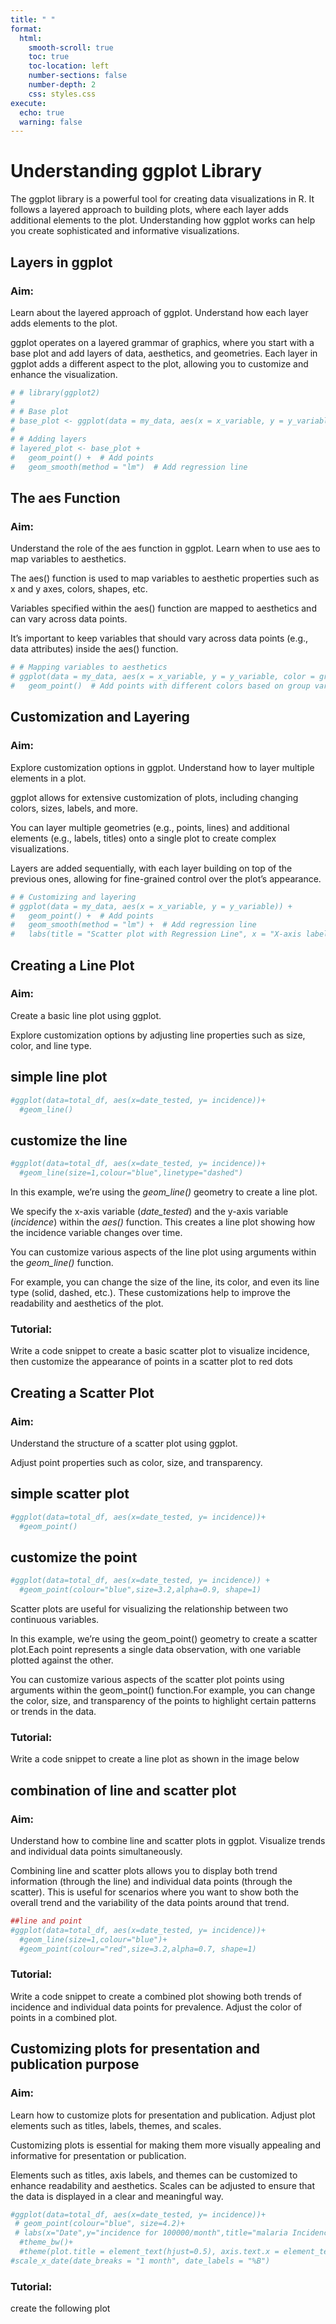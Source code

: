 ---
title: " "
format:
  html:
    smooth-scroll: true
    toc: true
    toc-location: left
    number-sections: false
    number-depth: 2
    css: styles.css
execute:
  echo: true
  warning: false
---



# Understanding ggplot Library

The ggplot library is a powerful tool for creating data visualizations in R. It follows a layered approach to building plots, where each layer adds additional elements to the plot. Understanding how ggplot works can help you create sophisticated and informative visualizations.

## Layers in ggplot

::: callout-tip

### Aim: 

Learn about the layered approach of ggplot.
Understand how each layer adds elements to the plot.
:::



ggplot operates on a layered grammar of graphics, where you start with a base plot and add layers of data, aesthetics, and geometries. Each layer in ggplot adds a different aspect to the plot, allowing you to customize and enhance the visualization.

```{r}
# # library(ggplot2)
# 
# # Base plot
# base_plot <- ggplot(data = my_data, aes(x = x_variable, y = y_variable))
# 
# # Adding layers
# layered_plot <- base_plot +
#   geom_point() +  # Add points
#   geom_smooth(method = "lm")  # Add regression line

```



## The aes Function

::: callout-tip

### Aim:

Understand the role of the aes function in ggplot.
Learn when to use aes to map variables to aesthetics.
:::



The aes() function is used to map variables to aesthetic properties such as x and y axes, colors, shapes, etc. 

Variables specified within the aes() function are mapped to aesthetics and can vary across data points.

It's important to keep variables that should vary across data points (e.g., data attributes) inside the aes() function.

```{r}
# # Mapping variables to aesthetics
# ggplot(data = my_data, aes(x = x_variable, y = y_variable, color = group_variable)) +
#   geom_point()  # Add points with different colors based on group variable
```




## Customization and Layering

::: callout-tip

### Aim:

Explore customization options in ggplot.
Understand how to layer multiple elements in a plot.
:::



ggplot allows for extensive customization of plots, including changing colors, sizes, labels, and more.

You can layer multiple geometries (e.g., points, lines) and additional elements (e.g., labels, titles) onto a single plot to create complex visualizations.

Layers are added sequentially, with each layer building on top of the previous ones, allowing for fine-grained control over the plot's appearance.

```{r}
# # Customizing and layering
# ggplot(data = my_data, aes(x = x_variable, y = y_variable)) +
#   geom_point() +  # Add points
#   geom_smooth(method = "lm") +  # Add regression line
#   labs(title = "Scatter plot with Regression Line", x = "X-axis label", y = "Y-axis label")  # Add title and axis labels
```



## Creating a Line Plot

::: callout-tip

### Aim:

Create a basic line plot using ggplot.

Explore customization options by adjusting line properties such as size, color, and line type.
:::

::: panel-tabset

## simple line plot
```{r}
#ggplot(data=total_df, aes(x=date_tested, y= incidence))+ 
  #geom_line()
```

## customize the line
```{r}
#ggplot(data=total_df, aes(x=date_tested, y= incidence))+ 
  #geom_line(size=1,colour="blue",linetype="dashed")
```

:::

In this example, we're using the *geom_line()* geometry to create a line plot.

We specify the x-axis variable (*date_tested*) and the y-axis variable (*incidence*) within the *aes()* function. This creates a line plot showing how the incidence variable changes over time.

You can customize various aspects of the line plot using arguments within the *geom_line()* function.

For example, you can change the size of the line, its color, and even its line type (solid, dashed, etc.). These customizations help to improve the readability and aesthetics of the plot.

::: callout-tip

### Tutorial:
Write a code snippet to create a basic scatter plot to visualize incidence, then customize the appearance of points in a scatter plot to red dots

:::

## Creating a Scatter Plot

::: callout-tip

### Aim:

Understand the structure of a scatter plot using ggplot.

Adjust point properties such as color, size, and transparency.

:::

::: panel-tabset


## simple scatter plot
```{r}
#ggplot(data=total_df, aes(x=date_tested, y= incidence))+ 
  #geom_point()
```

## customize the point
```{r}
#ggplot(data=total_df, aes(x=date_tested, y= incidence)) + 
  #geom_point(colour="blue",size=3.2,alpha=0.9, shape=1)
```

:::

Scatter plots are useful for visualizing the relationship between two continuous variables.

In this example, we're using the geom_point() geometry to create a scatter plot.Each point represents a single data observation, with one variable plotted against the other.

You can customize various aspects of the scatter plot points using arguments within the geom_point() function.For example, you can change the color, size, and transparency of the points to highlight certain patterns or trends in the data.

::: callout-tip

### Tutorial:
Write a code snippet to create a line plot as shown in the image below

:::


## combination of line and scatter plot

::: callout-tip

### Aim:

Understand how to combine line and scatter plots in ggplot.
Visualize trends and individual data points simultaneously.
:::


Combining line and scatter plots allows you to display both trend information (through the line) and individual data points (through the scatter). This is useful for scenarios where you want to show both the overall trend and the variability of the data points around that trend.

```{r}
##line and point
#ggplot(data=total_df, aes(x=date_tested, y= incidence))+ 
  #geom_line(size=1,colour="blue")+
  #geom_point(colour="red",size=3.2,alpha=0.7, shape=1)
```


::: callout-tip

### Tutorial:

Write a code snippet to create a combined plot showing both trends of incidence and individual data points for prevalence. Adjust the color of points in a combined plot.
:::

## Customizing plots for presentation and publication purpose

::: callout-tip

### Aim:

Learn how to customize plots for presentation and publication.
Adjust plot elements such as titles, labels, themes, and scales.
:::

Customizing plots is essential for making them more visually appealing and informative for presentation or publication.

Elements such as titles, axis labels, and themes can be customized to enhance readability and aesthetics. Scales can be adjusted to ensure that the data is displayed in a clear and meaningful way.


```{r}
#ggplot(data=total_df, aes(x=date_tested, y= incidence))+
 # geom_point(colour="blue", size=4.2)+
 # labs(x="Date",y="incidence for 100000/month",title="malaria Incidence,2018")+
  #theme_bw()+
  #theme(plot.title = element_text(hjust=0.5), axis.text.x = element_text(angle=45,hjust=1))+
#scale_x_date(date_breaks = "1 month", date_labels = "%B")

```



::: callout-tip

### Tutorial:

create the following plot

:::